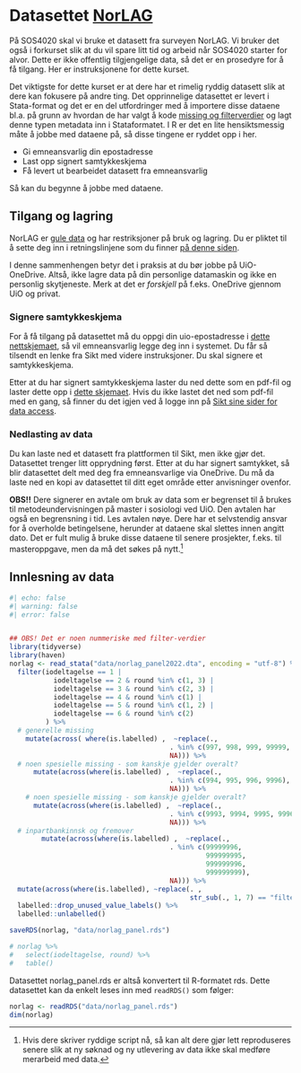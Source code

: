 # Datasettet [NorLAG](https://norlag.nsd.no/)

På SOS4020 skal vi bruke et datasett fra surveyen NorLAG. Vi bruker det også i forkurset slik at du vil spare litt tid og arbeid når SOS4020 starter for alvor. Dette er ikke offentlig tilgjengelige data, så det er en prosedyre for å få tilgang. Her er instruksjonene for dette kurset. 

Det viktigste for dette kurset er at dere har et rimelig ryddig datasett slik at dere kan fokusere på andre ting. Det opprinnelige datasettet er levert i Stata-format og det er en del utfordringer med å importere disse dataene bl.a. på grunn av hvordan de har valgt å kode [missing og filterverdier](https://norlag.nsd.no/filterverdier) og lagt denne typen metadata inn i Stataformatet. I R er det en lite hensiktsmessig måte å jobbe med dataene på, så disse tingene er ryddet opp i her. 


* Gi emneansvarlig din epostadresse
* Last opp signert samtykkeskjema 
* Få levert ut bearbeidet datasett fra emneansvarlig

Så kan du begynne å jobbe med dataene. 

## Tilgang og lagring 
NorLAG er [gule data](https://www.uio.no/tjenester/it/sikkerhet/lsis/tillegg/lagring/infoklasser.html) og har restriksjoner på bruk og lagring. Du er pliktet til å sette deg inn i retningslinjene som du finner [på denne siden](https://www.uio.no/tjenester/it/sikkerhet/lsis/tillegg/lagringsguide.html). 

I denne sammenhengen betyr det i praksis at du bør jobbe på UiO-OneDrive. Altså, ikke lagre data på din personlige datamaskin og ikke en personlig skytjeneste. Merk at det er *forskjell* på f.eks. OneDrive gjennom UiO og privat. 


### Signere samtykkeskjema
For å få tilgang på datasettet må du oppgi din uio-epostadresse i [dette nettskjemaet](https://nettskjema.no/a/336610), så vil emneansvarlig legge deg inn i systemet. Du får så tilsendt en lenke fra Sikt med videre instruksjoner. Du skal signere et samtykkeskjema. 

Etter at du har signert samtykkeskjema laster du ned dette som en pdf-fil og laster dette opp i [dette skjemaet](https://nettskjema.no/a/336612). Hvis du ikke lastet det ned som pdf-fil med en gang, så finner du det igjen ved å logge inn på [Sikt sine sider for data access](https://minside.nsd.no/data-access). 



### Nedlasting av data
Du kan laste ned et datasett fra plattformen til Sikt, men ikke gjør det. Datasettet trenger litt opprydning først. Etter at du har signert samtykket, så blir datasettet delt med deg fra emneansvarlige via OneDrive. Du må da laste ned en kopi av datasettet til ditt eget område etter anvisninger ovenfor. 

**OBS!!** Dere signerer en avtale om bruk av data som er begrenset til å brukes til metodeundervisningen på master i sosiologi ved UiO. Den avtalen har også en begrensning i tid. Les avtalen nøye. Dere har et selvstendig ansvar for å overholde betingelsene, herunder at dataene skal slettes innen angitt dato. Det er fult mulig å bruke disse dataene til senere prosjekter, f.eks. til masteroppgave, men da må det søkes på nytt.^[Hvis dere skriver ryddige script nå, så kan alt dere gjør lett reproduseres senere slik at ny søknad og ny utlevering av data ikke skal medføre merarbeid med data.]


## Innlesning av data


```r
#| echo: false
#| warning: false
#| error: false 


## OBS! Det er noen nummeriske med filter-verdier
library(tidyverse)
library(haven)
norlag <- read_stata("data/norlag_panel2022.dta", encoding = "utf-8") %>% 
  filter(iodeltagelse == 1 |  
           iodeltagelse == 2 & round %in% c(1, 3) | 
           iodeltagelse == 3 & round %in% c(2, 3) |
           iodeltagelse == 4 & round %in% c(1) |
           iodeltagelse == 5 & round %in% c(1, 2) |
           iodeltagelse == 6 & round %in% c(2)
         ) %>% 
  # generelle missing
    mutate(across( where(is.labelled) ,  ~replace(., 
                                        . %in% c(997, 998, 999, 99999, 999999), 
                                        NA))) %>%
  # noen spesielle missing - som kanskje gjelder overalt?
      mutate(across(where(is.labelled) ,  ~replace(., 
                                        . %in% c(994, 995, 996, 9996), 
                                        NA))) %>%
    # noen spesielle missing - som kanskje gjelder overalt?
      mutate(across(where(is.labelled) ,  ~replace(., 
                                        . %in% c(9993, 9994, 9995, 9996, 9997, 9998, 999), 
                                        NA))) %>%
  # inpartbankinnsk og fremover
        mutate(across(where(is.labelled) ,  ~replace(., 
                                        . %in% c(99999996,
                                                 999999995,
                                                 999999996,
                                                 999999999), 
                                        NA))) %>%
  mutate(across(where(is.labelled), ~replace(. ,
                                             str_sub(., 1, 7) == "filter:", NA))) %>% 
  labelled::drop_unused_value_labels() %>% 
  labelled::unlabelled()

saveRDS(norlag, "data/norlag_panel.rds")

# norlag %>% 
#   select(iodeltagelse, round) %>% 
#   table()

```



Datasettet norlag_panel.rds er altså konvertert til R-formatet rds. Dette datasettet kan da enkelt leses inn med `readRDS()` som følger: 

```r
norlag <- readRDS("data/norlag_panel.rds")
dim(norlag)

```







